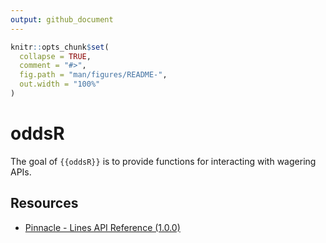 ```yaml
---
output: github_document
---
```


<!-- README.md is generated from README.Rmd. Please edit that file -->

```r
knitr::opts_chunk$set(
  collapse = TRUE,
  comment = "#>",
  fig.path = "man/figures/README-",
  out.width = "100%"
)
```

# oddsR

<!-- badges: start -->
<!-- badges: end -->

The goal of `{{oddsR}}` is to provide functions for interacting with wagering APIs.


## Resources

+ [Pinnacle - Lines API Reference (1.0.0)](https://pinnacleapi.github.io/linesapi)
